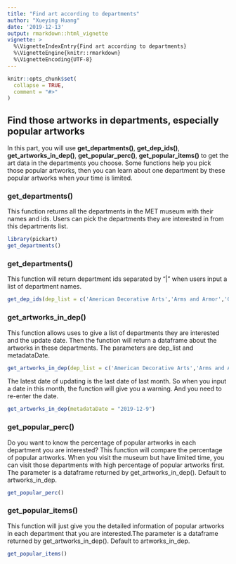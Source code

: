 ```yaml
---
title: "Find art according to departments"
author: "Xueying Huang"
date: '2019-12-13'
output: rmarkdown::html_vignette
vignette: >
  %\VignetteIndexEntry{Find art according to departments}
  %\VignetteEngine{knitr::rmarkdown}
  %\VignetteEncoding{UTF-8}
---
```


```r
knitr::opts_chunk$set(
  collapse = TRUE,
  comment = "#>"
)
```

## Find those artworks in departments, especially popular artworks

In this part, you will use __get_departments()__, __get_dep_ids()__, __get_artworks_in_dep()__, __get_popular_perc()__, __get_popular_items()__ to get the art data in the departments you choose. Some functions help you pick those popular artworks, then you can learn about one department by these popular artworks when your time is limited.

### get_departments()

This function returns all the departments in the MET museum with their names and ids. Users can pick the departments they are interested in from this departments list.
```r
library(pickart)
get_departments()
```
### get_departments()

This function will return department ids separated by "|" when users input a list of department names.
```r
get_dep_ids(dep_list = c('American Decorative Arts','Arms and Armor','Greek and Roman Art'))
```

### get_artworks_in_dep()
This function allows uses to give a list of departments they are interested and the update date. Then the function will return a dataframe about the artworks in these departments. The parameters are dep_list and metadataDate. 

```r
get_artworks_in_dep(dep_list = c('American Decorative Arts','Arms and Armor','Greek and Roman Art'), metadataDate = "2019-11-30")
```

The latest date of updating is the last date of last month. So when you input a date in this month, the function will give you a warning. And you need to re-enter the date.
```r
get_artworks_in_dep(metadataDate = "2019-12-9")
```

### get_popular_perc()

Do you want to know the percentage of popular artworks in each department you are interested? This function will compare the percentage of popular artworks. When you visit the museum but have limited time, you can visit those departments with high percentage of popular artworks first. The parameter is a dataframe returned by get_artworks_in_dep(). Default to artworks_in_dep.

```r
get_popular_perc()
```

### get_popular_items()

This function will just give you the detailed information of popular artworks in each department that you are interested.The parameter is a dataframe returned by get_artworks_in_dep(). Default to artworks_in_dep.

```r
get_popular_items()
```

